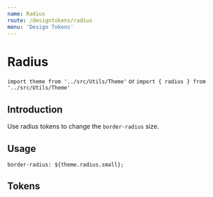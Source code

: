 ```yaml
---
name: Radius
route: /designtokens/radius
menu: 'Design Tokens'
---
```


<GlobalStyle />

# Radius
```import theme from '../src/Utils/Theme'```
or
```import { radius } from '../src/Utils/Theme'```


## Introduction
Use radius tokens to change the ```border-radius``` size.


## Usage

```border-radius: ${theme.radius.small};``` <br />


## Tokens
<Radius />
